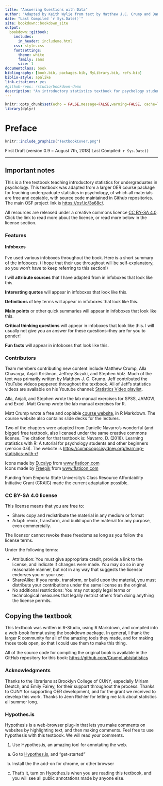 ```yaml
--- 
title: "Answering Questions with Data"
author: "Adapted by Keith Wylie from text by Matthew J.C. Crump and Danielle Navarro"
date: "Last Compiled `r Sys.Date()`"
site: bookdown::bookdown_site
output: 
  bookdown::gitbook:
    includes:
      in_header: includeme.html
    css: style.css
    fontsettings:
      theme: white
      family: sans
      size: 1
documentclass: book
bibliography: [book.bib, packages.bib, MyLibrary.bib, refs.bib]
biblio-style: apalike
link-citations: yes
#github-repo: rstudio/bookdown-demo
description: "An introductory statistics textbook for psychology students"
---
```


```r
knitr::opts_chunk$set(echo = FALSE,message=FALSE,warning=FALSE, cache=TRUE)
library(dplyr)
```

# Preface {-}

```r
knitr::include_graphics("TextbookCover.png")
```

First Draft (version 0.9 = August 7th, 2018)
Last Compiled: `r Sys.Date()`

----

## Important notes

This is a free textbook teaching introductory statistics for undergraduates in psychology. This textbook was adapted from a larger OER course package for teaching undergraduate statistics in psychology, of which all materials are free and copiable, with source code maintained in Github repositories. The main OSF project link is [https://osf.io/3s68c/](https://osf.io/3s68c/).


All resources are released under a creative commons licence [CC BY-SA 4.0](https://creativecommons.org/licenses/by-sa/4.0/). Click the link to read more about the license, or read more below in the license section.

### Features

#### Infoboxes

I've used various infoboxes throughout the book. Here is a short summary of the infoboxes. (I hope that their use throughout will be self-explanatory, so you won't have to keep referring to this section!)

:::source
I will **attribute sources** that I have adapted from in infoboxes that look like this.
:::

:::quote
**Interesting quotes** will appear in infoboxes that look like this.
:::

:::def
**Definitions** of key terms will appear in infoboxes that look like this.
:::

:::point
**Main points** or other quick summaries will appear in infoboxes that look like this.
:::

:::question
**Critical thinking questions** will appear in infoboxes that look like this. I will usually not give you an answer for these questions--they are for you to ponder!
:::

:::fact
**Fun facts** will appear in infoboxes that look like this.
:::

### Contributors

Team members contributing new content include Matthew Crump, Alla Chavarga, Anjali Krishnan, Jeffrey Suzuki, and Stephen Volz. Much of the text was primarily written by Matthew J. C. Crump. Jeff contributed the YouTube videos peppered throughout the textbook. All of Jeff's statistics videos are available on his Youtube channel: [Statistics Video playlist](https://www.youtube.com/playlist?list=PLKXdxQAT3tCvuex_E1ZnQYaw897ELUSaI). 

Alla, Anjali, and Stephen wrote the lab manual exercises for SPSS, JAMOVI, and Excel. Matt Crump wrote the lab manual exercises for R. 

Matt Crump wrote a free and copiable [course website](https://crumplab.github.io/psyc3400/), in R Markdown. The course website also contains slide decks for the lectures. 

Two of the chapters were adapted from Danielle Navarro's wonderful (and bigger) free textbook, also licensed under the same creative commons license. The citation for that textbook is: Navarro, D. (2018). Learning statistics with R: A tutorial for psychology students and other beginners (version 0.6). The website is [https://compcogscisydney.org/learning-statistics-with-r/](https://compcogscisydney.org/learning-statistics-with-r/)

<div>Icons made by <a href="https://creativemarket.com/eucalyp" title="Eucalyp">Eucalyp</a> from <a href="https://www.flaticon.com/" title="Flaticon">www.flaticon.com</a></div>
<div>Icons made by <a href="https://www.freepik.com" title="Freepik">Freepik</a> from <a href="https://www.flaticon.com/" title="Flaticon">www.flaticon.com</a></div>

Funding from Emporia State University's Class Resource Affordability Initiative Grant (CRAIG) made the current adaptation possible. 

### CC BY-SA 4.0 license

This license means that you are free to:

- Share: copy and redistribute the material in any medium or format
- Adapt: remix, transform, and build upon the material for any purpose, even commercially.

The licensor cannot revoke these freedoms as long as you follow the license terms.

Under the following terms:

- Attribution: You must give appropriate credit, provide a link to the license, and indicate if changes were made. You may do so in any reasonable manner, but not in any way that suggests the licensor endorses you or your use.
- ShareAlike: If you remix, transform, or build upon the material, you must distribute your contributions under the same license as the original.
- No additional restrictions: You may not apply legal terms or technological measures that legally restrict others from doing anything the license permits.

## Copying the textbook

This textbook was written in R-Studio, using R Markdown, and compiled into a web-book format using the bookdown package. In general, I thank the larger R community for all of the amazing tools they made, and for making those tools open, so that I could use them to make this thing.

All of the source code for compiling the original book is available in the GitHub repository for this book: [https://github.com/CrumpLab/statistics](https://github.com/CrumpLab/statistics)


### Acknowledgments

Thanks to the librarians at Brooklyn College of CUNY, especially Miriam Deutch, and Emily Fairey, for their support throughout the process. Thanks to CUNY for supporting OER development, and for the grant we received to develop this work. Thanks to Jenn Richler for letting me talk about statistics all summer long.


### Hypothes.is

Hypothesis is a web-browser plug-in that lets you make comments on websites by highlighting text, and then making comments. Feel free to use hypothesis with this textbook. We will read your comments.

1. Use Hypothes.is, an amazing tool for annotating the web.
  
  a. Go to [Hypothes.is](https://web.hypothes.is/), and "get-started"
  
  b. Install the the add-on for chrome, or other browser
  
  c. That's it, turn on Hypothes.is when you are reading this textbook, and you will see all public annotations made by anyone else.
  

